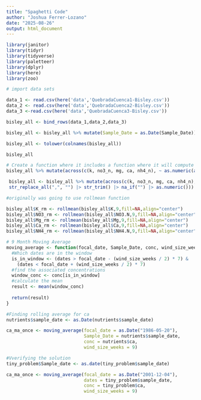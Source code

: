 ```yaml
---
title: "Spaghetti Code"
author: "Joshua Ferrer-Lozano"
date: "2025-08-26"
output: html_document
---
```

```r

library(janitor)
library(tidyr)
library(tidyverse)
library(paletteer)
library(dplyr)
library(here)
library(zoo)
```

```r
# import data sets 

data_1 <- read.csv(here('data','QuebradaCuenca1-Bisley.csv'))
data_2 <- read.csv(here('data','QuebradaCuenca2-Bisley.csv'))
data_3 <-read.csv(here('data','QuebradaCuenca3-Bisley.csv'))

bisley_all <- bind_rows(data_1,data_2,data_3)

```

```r
bisley_all <- bisley_all %>% mutate(Sample_Date = as.Date(Sample_Date)) %>% arrange(Sample_ID, Sample_Date)
```
```r
bisley_all <- tolower(colnames(bisley_all))
```
```r
bisley_all
```

```r
# Create a function where it includes a function where it will compute rolling means based on the column name or nutrient name
bisley_all %>% mutate(across(c(k, no3_n, mg, ca, nh4_n), ~ as.numeric(as.character(.))))

```
```r
 bisley_all <- bisley_all %>% mutate(across(c(k, no3_n, mg, ca, nh4_n), ~ .x |>as.character() |>
 str_replace_all(",", "") |> str_trim() |> na_if("") |> as.numeric()))
```

```r
#originally was going to use rollmean function

bisley_all$K_rm <- rollmean(bisley_all$K,9,fill=NA,align="center")
bisley_all$NO3_rm <- rollmean(bisley_all$NO3.N,9,fill=NA,align="center")
bisley_all$Mg_rm <- rollmean(bisley_all$Mg,9,fill=NA,align="center")
bisley_all$Ca_rm <- rollmean(bisley_all$Ca,9,fill=NA,align="center")
bisley_all$NH4_rm <- rollmean(bisley_all$NH4.N,9,fill=NA,align="center")
```

```r
# 9 Month Moving Average
moving_average <- function(focal_date, Sample_Date, conc, wind_size_weeks) {
  #Which dates are in the window
  is_in_window <- (dates > focal_date - (wind_size_weeks / 2) * 7) &
    (dates < focal_date + (wind_size_weeks / 2) * 7)
  #find the associated concentrations
  window_conc <- conc[is_in_window]
  #calculate the mean
  result <- mean(window_conc)
  
  return(result)
}

```

```r
#Finding rolling average for ca
nutrients$sample_date <- as.Date(nutrients$sample_date)

ca_ma_once <- moving_average(focal_date = as.Date("1986-05-20"),
                             Sample_Date = nutrients$sample_date,
                             conc = nutrients$ca,
                             wind_size_weeks = 9)
```


```r
#Vverifying the solution
tiny_problem$Sample_date <- as.date(tiny_problem$sample_date)

ca_ma_once <- moving_average(focal_date = as.Date("2001-12-04"),
                             dates = tiny_problem$sample_date,
                             conc = tiny_problem$ca,
                             wind_size_weeks = 9)

```


